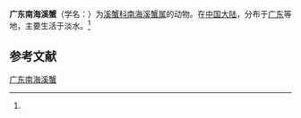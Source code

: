 {{Speciesbox
| genus = Nanhaipotamon
| species = guangdongense
| authority =Dai, 1997 
| synonyms = 
* ''Nanhaipotamon guangdongens'' (Dai, 1997)<ref name='id12094'>{{cite web| url =http://www.bioinfo.cn/db05/BjdwSpecies.php?action=view&id=12094| title =广东南海溪蟹| work =《中国动物物种编目数据库》| publisher =中国科学院微生物研究所| author =中国科学院动物研究所| accessdate =2009-04-28| deadurl =yes| archiveurl =https://web.archive.org/web/20160305020337/http://www.bioinfo.cn/db05/BjdwSpecies.php?action=view&id=12094| archivedate =2016-03-05}}</ref>
}}

'''广东南海溪蟹'''（学名：{{lang|la|''Nanhaipotamon guangdongens''}}）为[[溪蟹科|溪蟹科]][[南海溪蟹属|南海溪蟹属]]的动物。在[[中国大陆|中国大陆]]，分布于[[广东|广东]]等地，主要生活于淡水。<ref name='id12094'/>

== 参考文献 ==
{{reflist}}

{{Wikispecies|Nanhaipotamon guangdongens}}
{{Taxonbar|from=Q11061658}}

[[Category:南海溪蟹属|广东南海溪蟹]]


{{螃蟹小作品}}